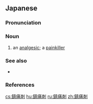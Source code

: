 ==Japanese==
{{wikipedia|lang=ja}}
{{ja-kanjitab|ちん|つう|ざい|yomi=o}}

===Pronunciation===
{{ja-pron|ちんつうざい|y=go|acc=0|acc2=3|acc_ref=NHK|acc2_ref=NHK}}

===Noun===
{{ja-noun|ちんつうざい}}

# an [[analgesic]]; a [[painkiller]]

===See also===
* {{ja-r|鎮%痛|ちん%つう}}

===References===
<references/>

{{C|ja|Pharmacology|Pain|sort=ちんつうざい}}
[[cs:鎮痛剤]]
[[hu:鎮痛剤]]
[[ru:鎮痛剤]]
[[zh:鎮痛剤]]